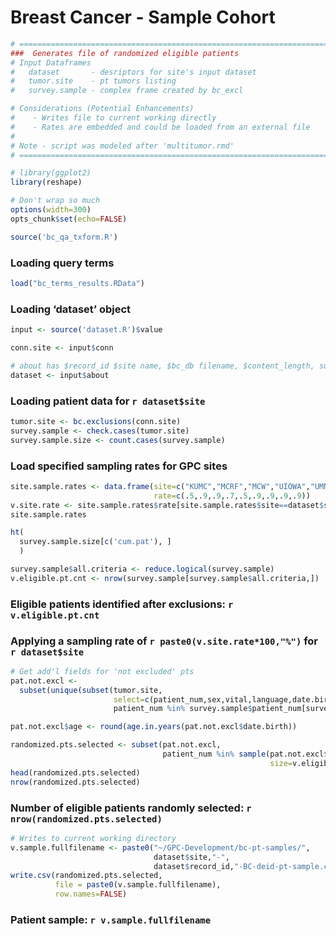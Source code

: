 # Breast Cancer - Sample Cohort
```r
# ============================================================================
###  Generates file of randomized eligible patients
# Input Dataframes
#   dataset       - desriptors for site's input dataset 
#   tumor.site    - pt tumors listing
#   survey.sample - complex frame created by bc_excl

# Considerations (Potential Enhancements)
#    - Writes file to current working directly
#    - Rates are embedded and could be loaded from an external file
# 
# Note - script was modeled after 'multitumor.rmd'
# ============================================================================
```

```r
# library(ggplot2)
library(reshape)

# Don't wrap so much
options(width=300)
opts_chunk$set(echo=FALSE)
```


```r
source('bc_qa_txform.R')  
```

### Loading query terms

```r
load("bc_terms_results.RData")
```

### Loading 'dataset' object

```r
input <- source('dataset.R')$value

conn.site <- input$conn

# about has $record_id $site name, $bc_db filename, $content_length, submitter $name, $issues_other
dataset <- input$about
```

### Loading patient data for `r dataset$site`

```r
tumor.site <- bc.exclusions(conn.site)
survey.sample <- check.cases(tumor.site)
survey.sample.size <- count.cases(survey.sample)
```

### Load specified sampling rates for GPC sites 

```r
site.sample.rates <- data.frame(site=c("KUMC","MCRF","MCW","UIOWA","UMN","UNMC","UTHSCSA","UTSW","WISC"),
                                rate=c(.5,.9,.9,.7,.5,.9,.9,.9,.9))
v.site.rate <- site.sample.rates$rate[site.sample.rates$site==dataset$site]
site.sample.rates
```

```r
ht(
  survey.sample.size[c('cum.pat'), ]
  )
```


```r
survey.sample$all.criteria <- reduce.logical(survey.sample)
v.eligible.pt.cnt <- nrow(survey.sample[survey.sample$all.criteria,])
```

### Eligible patients identified after exclusions: `r v.eligible.pt.cnt`

### Applying a sampling rate of `r paste0(v.site.rate*100,"%")` for `r dataset$site`

``` r
# Get add'l fields for 'not excluded' pts
pat.not.excl <- 
  subset(unique(subset(tumor.site, 
                       select=c(patient_num,sex,vital,language,date.birth))),
                       patient_num %in% survey.sample$patient_num[survey.sample$all.criteria])

pat.not.excl$age <- round(age.in.years(pat.not.excl$date.birth))

randomized.pts.selected <- subset(pat.not.excl, 
                                  patient_num %in% sample(pat.not.excl$patient_num,                             
                                                          size=v.eligible.pt.cnt*v.site.rate))
head(randomized.pts.selected)
nrow(randomized.pts.selected)
```

### Number of eligible patients randomly selected: `r nrow(randomized.pts.selected)`

```r
# Writes to current working directory
v.sample.fullfilename <- paste0("~/GPC-Development/bc-pt-samples/",
                                dataset$site,"-",
                                dataset$record_id,"-BC-deid-pt-sample.csv")
write.csv(randomized.pts.selected, 
          file = paste0(v.sample.fullfilename),
          row.names=FALSE)
```

### Patient sample: `r v.sample.fullfilename`